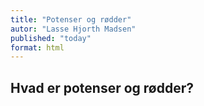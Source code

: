 ```yaml
---
title: "Potenser og rødder"
autor: "Lasse Hjorth Madsen"
published: "today"
format: html
---
```


## Hvad er potenser og rødder?
